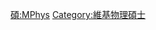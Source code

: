 {{Userbox
  |border-c = #88FF88
  |border-s = 1
  |id-c     = #88FF88
  |id-s     = 12
  |id-fc    = #000000
  |info-c   = #EEFFEE
  |info-s   = 10
  |info-fc  = #000000
  |id       = M.Phys.
  |info     = 這個用戶擁有[[:Category:維基物理碩士|物理碩士]]學位。
}}
<includeonly> [[Category:維基物理碩士|{{PAGENAME}}]] </includeonly>
<noinclude> [[Category:學位用戶框模板|碩:MPhys]][[Category:維基物理碩士]] 
</noinclude>